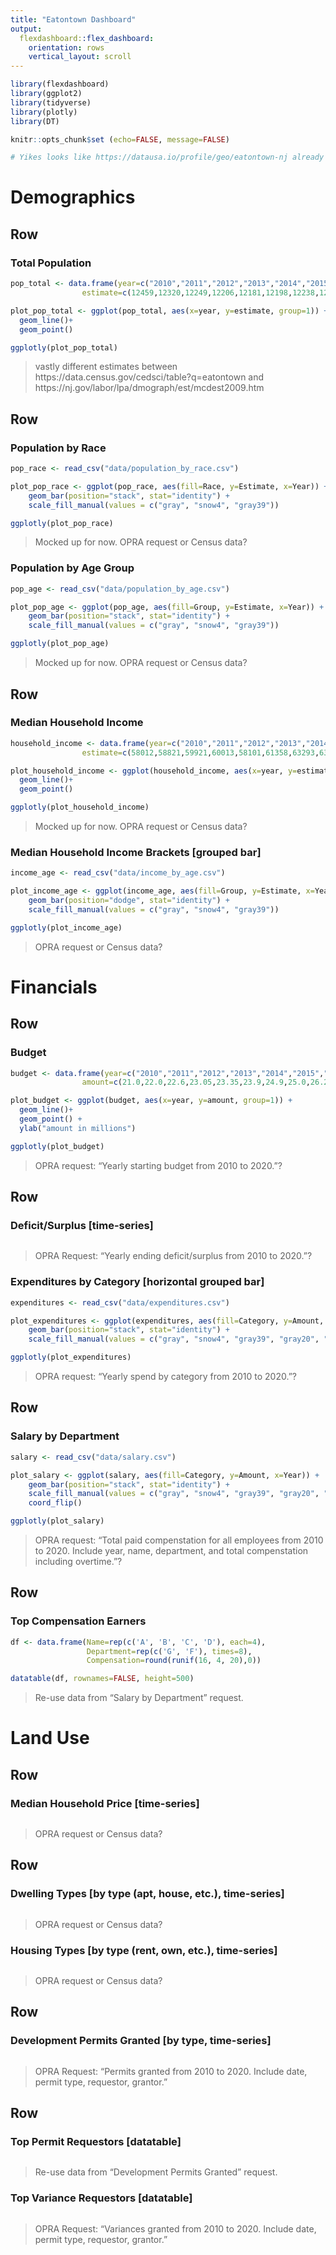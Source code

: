 ```yaml
---
title: "Eatontown Dashboard"
output: 
  flexdashboard::flex_dashboard:
    orientation: rows
    vertical_layout: scroll
---
```


```r
library(flexdashboard)
library(ggplot2)
library(tidyverse)
library(plotly)
library(DT)

knitr::opts_chunk$set (echo=FALSE, message=FALSE)

# Yikes looks like https://datausa.io/profile/geo/eatontown-nj already does this
```

Demographics
=====================================  
    
Row {data-height=250}
-------------------------------------
    
### Total Population
    
```r
pop_total <- data.frame(year=c("2010","2011","2012","2013","2014","2015","2016","2017","2018","2019","2020"),
                estimate=c(12459,12320,12249,12206,12181,12198,12238,12297,12238,12175,12132))

plot_pop_total <- ggplot(pop_total, aes(x=year, y=estimate, group=1)) +
  geom_line()+
  geom_point()

ggplotly(plot_pop_total)
```

> vastly different estimates between https://data.census.gov/cedsci/table?q=eatontown and https://nj.gov/labor/lpa/dmograph/est/mcdest2009.htm

Row {data-height=250}
-------------------------------------
   
### Population by Race

```r
pop_race <- read_csv("data/population_by_race.csv")

plot_pop_race <- ggplot(pop_race, aes(fill=Race, y=Estimate, x=Year)) + 
    geom_bar(position="stack", stat="identity") + 
    scale_fill_manual(values = c("gray", "snow4", "gray39"))

ggplotly(plot_pop_race)

```   

> Mocked up for now. OPRA request or Census data?

### Population by Age Group
    
```r
pop_age <- read_csv("data/population_by_age.csv")

plot_pop_age <- ggplot(pop_age, aes(fill=Group, y=Estimate, x=Year)) + 
    geom_bar(position="stack", stat="identity") + 
    scale_fill_manual(values = c("gray", "snow4", "gray39"))

ggplotly(plot_pop_age)
```

> Mocked up for now. OPRA request or Census data?

Row {data-height=250}
-------------------------------------
   
### Median Household Income

```r
household_income <- data.frame(year=c("2010","2011","2012","2013","2014","2015","2016","2017","2018","2019","2020"),
                estimate=c(58012,58821,59921,60013,58101,61358,63293,63555,63201,66001,66125))

plot_household_income <- ggplot(household_income, aes(x=year, y=estimate, group=1)) +
  geom_line()+
  geom_point()

ggplotly(plot_household_income)
```   

> Mocked up for now. OPRA request or Census data?

### Median Household Income Brackets [grouped bar]
    
```r
income_age <- read_csv("data/income_by_age.csv")

plot_income_age <- ggplot(income_age, aes(fill=Group, y=Estimate, x=Year)) + 
    geom_bar(position="dodge", stat="identity") + 
    scale_fill_manual(values = c("gray", "snow4", "gray39"))

ggplotly(plot_income_age)
```

> OPRA request or Census data?

Financials
=====================================     
   
Row {data-height=250}
-------------------------------------

### Budget

```r
budget <- data.frame(year=c("2010","2011","2012","2013","2014","2015","2016","2017","2018","2019","2020"),
                amount=c(21.0,22.0,22.6,23.05,23.35,23.9,24.9,25.0,26.25,27.7,28.66))

plot_budget <- ggplot(budget, aes(x=year, y=amount, group=1)) +
  geom_line()+
  geom_point() +
  ylab("amount in millions")

ggplotly(plot_budget)
```

> OPRA request: "Yearly starting budget from 2010 to 2020."?

Row {data-height=250}
-------------------------------------
   
### Deficit/Surplus [time-series]

```r
```   

> OPRA Request: "Yearly ending deficit/surplus from 2010 to 2020."?

### Expenditures by Category [horizontal grouped bar]

```r
expenditures <- read_csv("data/expenditures.csv")

plot_expenditures <- ggplot(expenditures, aes(fill=Category, y=Amount, x=Year)) + 
    geom_bar(position="stack", stat="identity") + 
    scale_fill_manual(values = c("gray", "snow4", "gray39", "gray20", "gray10"))

ggplotly(plot_expenditures)
```

> OPRA request: "Yearly spend by category from 2010 to 2020."?

Row {data-height=250}
-------------------------------------
   
### Salary by Department

```r
salary <- read_csv("data/salary.csv")

plot_salary <- ggplot(salary, aes(fill=Category, y=Amount, x=Year)) + 
    geom_bar(position="stack", stat="identity") + 
    scale_fill_manual(values = c("gray", "snow4", "gray39", "gray20", "gray10")) + 
    coord_flip()

ggplotly(plot_salary)
```   

> OPRA request: "Total paid compenstation for all employees from 2010 to 2020. Include year, name, department, and total compenstation including overtime."?

Row
-------------------------------------

### Top Compensation Earners

```r
df <- data.frame(Name=rep(c('A', 'B', 'C', 'D'), each=4),
                 Department=rep(c('G', 'F'), times=8),
                 Compensation=round(runif(16, 4, 20),0))

datatable(df, rownames=FALSE, height=500)
```

> Re-use data from "Salary by Department" request.

Land Use
=====================================

Row {data-height=250}
-------------------------------------

### Median Household Price [time-series]

```r

```   

> OPRA request or Census data?

Row {data-height=250}
-------------------------------------

### Dwelling Types [by type (apt, house, etc.), time-series]

```r

```   

> OPRA request or Census data?

### Housing Types [by type (rent, own, etc.), time-series]

```r
```

> OPRA request or Census data?

Row {data-height=250}
-------------------------------------

### Development Permits Granted [by type, time-series]

```r
```   

> OPRA Request: "Permits granted from 2010 to 2020. Include date, permit type, requestor, grantor."

Row {data-height=250}
-------------------------------------

### Top Permit Requestors [datatable]

```r
```

> Re-use data from "Development Permits Granted" request.

### Top Variance Requestors [datatable]

```r
```

> OPRA Request: "Variances granted from 2010 to 2020. Include date, permit type, requestor, grantor."


